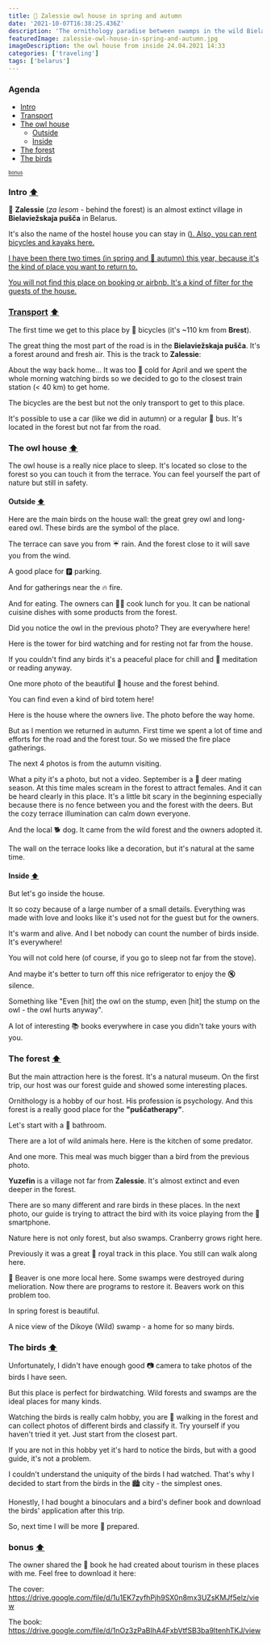 ```yaml
---
title: 🦉 Zalessie owl house in spring and autumn
date: '2021-10-07T16:38:25.436Z'
description: 'The ornithology paradise between swamps in the wild Bielaviežskaja pušča.'
featuredImage: zalessie-owl-house-in-spring-and-autumn.jpg
imageDescription: the owl house from inside 24.04.2021 14:33
categories: ['traveling']
tags: ['belarus']
---
```



### Agenda<A id="agenda" />

- [Intro](#intro)
- [Transport](#transport)
- [The owl house](#the-own-house)
  - [Outside](#outside)
  - [Inside](#inside)
- [The forest](#the-forest)
- [The birds](#the-birds)

[<sub><sup>bonus</sup></sub>](#bonus)

### Intro<A id="intro" /> [⬆️](#agenda)

🌲 **Zalessie** (_za lesom_ - behind the forest) is an almost extinct village in **Bielaviežskaja pušča** in Belarus.

It's also the name of the hostel house you can stay in (<A href="https://facebook.com/zalessie" text="facebook.com/zalessie" />). Also, you can rent bicycles and kayaks here.

I have been there two times (in spring and 🍂 autumn) this year, because it's the kind of place you want to return to.

You will not find this place on booking or airbnb. It's a kind of filter for the guests of the house.

### Transport<A id="transport" /> [⬆️](#agenda)

The first time we get to this place by 🚴 bicycles (it's ~110 km from **Brest**).

<CloudinaryImage
  link="v1631862368/maxhere/zalessie-owl-house-in-spring-and-autumn/20210424_092855.jpg"
  alt="the road between Kamyanyets and Kamianiuki"
/>

The great thing the most part of the road is in the **Bielaviežskaja pušča**. It's a forest around and fresh air. This is the track to **Zalessie**:

<CloudinaryImage
  link="v1631862384/maxhere/zalessie-owl-house-in-spring-and-autumn/Screenshot_20210424-151326_Strava.jpg"
  alt="a track from Brest to Zalessie"
/>

About the way back home... It was too 🥶 cold for April and we spent the whole morning watching birds so we decided to go to the closest train station (< 40 km) to get home.

<CloudinaryImage
  link="v1631862385/maxhere/zalessie-owl-house-in-spring-and-autumn/Screenshot_20210425-140612_Strava.jpg"
  alt="a track from Zalessie to Arančycy"
/>

The bicycles are the best but not the only transport to get to this place.

It's possible to use a car (like we did in autumn) or a regular 🚌 bus. It's located in the forest but not far from the road.

<CloudinaryImage
  link="v1631862373/maxhere/zalessie-owl-house-in-spring-and-autumn/20210424_143138.jpg"
  alt="the transport for the spring trip"
/>

### The owl house<A id="the-own-house" /> [⬆️](#agenda)

The owl house is a really nice place to sleep. It's located so close to the forest so you can touch it from the terrace. You can feel yourself the part of nature but still in safety.

#### Outside<A id="outside" /> [⬆️](#agenda)

Here are the main birds on the house wall: the great grey owl and long-eared owl. These birds are the symbol of the place.

<CloudinaryImage
  link="v1631862368/maxhere/zalessie-owl-house-in-spring-and-autumn/20210424_143117.jpg"
  alt="the great grey owl and long-eared owl on the owl house"
/>

The terrace can save you from ☔ rain. And the forest close to it will save you from the wind.

<CloudinaryImage
  link="v1631862371/maxhere/zalessie-owl-house-in-spring-and-autumn/20210424_143213.jpg"
  alt="the owl house terrace"
/>

A good place for 🅿️ parking.

<CloudinaryImage
  link="v1631862390/maxhere/zalessie-owl-house-in-spring-and-autumn/20210424_144415.jpg"
  alt="the bicycles on the terrace of the owl house"
/>

And for gatherings near the 🔥 fire.

<CloudinaryImage
  link="v1631862389/maxhere/zalessie-owl-house-in-spring-and-autumn/20210424_144528.jpg"
  alt="a fire place in front of the owl house terrace"
/>

And for eating. The owners can 🧑‍🍳 cook lunch for you. It can be national cuisine dishes with some products from the forest.

<CloudinaryImage
  link="v1631862388/maxhere/zalessie-owl-house-in-spring-and-autumn/20210424_151247.jpg"
  alt="a delicious natural lunch from the hosts"
/>

Did you notice the owl in the previous photo? They are everywhere here!

Here is the tower for bird watching and for resting not far from the house.

<CloudinaryImage
  link="v1631862392/maxhere/zalessie-owl-house-in-spring-and-autumn/20210424_155915.jpg"
  alt="a view from the forest tower to the owl house"
/>

If you couldn't find any birds it's a peaceful place for chill and 🧘 meditation or reading anyway.

<CloudinaryImage
  link="v1631862392/maxhere/zalessie-owl-house-in-spring-and-autumn/20210424_160033.jpg"
  alt="the third floor of the forest tower"
/>

One more photo of the beautiful 🏡 house and the forest behind.

<CloudinaryImage
  link="v1631862393/maxhere/zalessie-owl-house-in-spring-and-autumn/20210424_160211.jpg"
  alt="the owl house in front of the Bielaviežskaja pušča"
/>

You can find even a kind of bird totem here!

<CloudinaryImage
  link="v1631862385/maxhere/zalessie-owl-house-in-spring-and-autumn/20210425_090016.jpg"
  alt="a bird totem not fat from the owl house"
/>

Here is the house where the owners live. The photo before the way home.

<CloudinaryImage
  link="v1631862381/maxhere/zalessie-owl-house-in-spring-and-autumn/20210425_111610.jpg"
  alt="bicycles in front of the hosts house"
/>

But as I mention we returned in autumn. First time we spent a lot of time and efforts for the road and the forest tour. So we missed the fire place gatherings.

The next 4 photos is from the autumn visiting.

<CloudinaryImage
  link="v1631862383/maxhere/zalessie-owl-house-in-spring-and-autumn/20210911_174551.jpg"
  alt="a fire place with a smoke"
/>

What a pity it's a photo, but not a video. September is a 🦌 deer mating season. At this time males scream in the forest to attract females. And it can be heard clearly in this place. It's a little bit scary in the beginning especially because there is no fence between you and the forest with the deers. But the cozy terrace illumination can calm down everyone.

<CloudinaryImage
  link="v1631862384/maxhere/zalessie-owl-house-in-spring-and-autumn/20210911_200133.jpg"
  alt="a barbecue in front of the owl house terrace evening illumination"
/>

And the local 🐕 dog. It came from the wild forest and the owners adopted it.

<CloudinaryImage
  link="v1631862384/maxhere/zalessie-owl-house-in-spring-and-autumn/20210912_101328.jpg"
  alt="Strelka (Arrow) dog on the terrace of the owl house"
/>

The wall on the terrace looks like a decoration, but it's natural at the same time.

<CloudinaryImage
  link="v1631862384/maxhere/zalessie-owl-house-in-spring-and-autumn/20210912_103634.jpg"
  alt="the owl house terrace"
/>

#### Inside<A id="inside" /> [⬆️](#agenda)

But let's go inside the house.

<CloudinaryVideo
  link="v1631862400/maxhere/zalessie-owl-house-in-spring-and-autumn/20210911_153734.mp4"
  alt="inside the owl house"
/>

It so cozy because of a large number of a small details. Everything was made with love and looks like it's used not for the guest but for the owners.

It's warm and alive. And I bet nobody can count the number of birds inside. It's everywhere!

<CloudinaryImage
  link="v1631862369/maxhere/zalessie-owl-house-in-spring-and-autumn/20210424_143417.jpg"
  alt="the ows inside the owl house"
/>

You will not cold here (of course, if you go to sleep not far from the stove).

<CloudinaryImage
  link="v1631862370/maxhere/zalessie-owl-house-in-spring-and-autumn/20210424_143449.jpg"
  alt="the bed and the stove"
/>

And maybe it's better to turn off this nice refrigerator to enjoy the 🔇 silence.

<CloudinaryImage
  link="v1631862372/maxhere/zalessie-owl-house-in-spring-and-autumn/20210424_143909.jpg"
  alt="a really old, loud, and rare refrigerator Zil Moskva in the owl house"
/>

Something like "Even [hit] the owl on the stump, even [hit] the stump on the owl - the owl hurts anyway".

<CloudinaryImage
  link="v1631862388/maxhere/zalessie-owl-house-in-spring-and-autumn/20210424_145037.jpg"
  alt="the owl posters and the owl plate inside the owl house"
/>

A lot of interesting 📚 books everywhere in case you didn't take yours with you.

<CloudinaryImage
  link="v1631862380/maxhere/zalessie-owl-house-in-spring-and-autumn/20210425_085523.jpg"
  alt="the books inside the owl house"
/>

### The forest<A id="the-forest" /> [⬆️](#agenda)

But the main attraction here is the forest. It's a natural museum. On the first trip, our host was our forest guide and showed some interesting places.

Ornithology is a hobby of our host. His profession is psychology. And this forest is a really good place for the **"puščatherapy"**.

Let's start with a 🛁 bathroom.

<CloudinaryImage
  link="v1631862374/maxhere/zalessie-owl-house-in-spring-and-autumn/20210424_162614.jpg"
  alt="a wild animals (wild boar and others) bath in the forest"
/>

There are a lot of wild animals here. Here is the kitchen of some predator.

<CloudinaryImage
  link="v1631862373/maxhere/zalessie-owl-house-in-spring-and-autumn/20210424_163620.jpg"
  alt="a bird murder crime scene in the forest"
/>

And one more. This meal was much bigger than a bird from the previous photo.

<CloudinaryImage
  link="v1631862379/maxhere/zalessie-owl-house-in-spring-and-autumn/20210424_163636.jpg"
  alt="a roe murder crime scene in the forest"
/>

**Yuzefin** is a village not far from **Zalessie**. It's almost extinct and even deeper in the forest.

<CloudinaryImage
  link="v1631862378/maxhere/zalessie-owl-house-in-spring-and-autumn/20210424_170229.jpg"
  alt="an old house in the Yuzefin village not far from Zalessie"
/>

There are so many different and rare birds in these places. In the next photo, our guide is trying to attract the bird with its voice playing from the 📱 smartphone.

<CloudinaryImage
  link="v1631862376/maxhere/zalessie-owl-house-in-spring-and-autumn/20210424_171433.jpg"
  alt="our guide with his dog Strelka (Arrow) in the forest"
/>

Nature here is not only forest, but also swamps. Cranberry grows right here.

<CloudinaryImage
  link="v1631862375/maxhere/zalessie-owl-house-in-spring-and-autumn/20210424_173123.jpg"
  alt="a cranberry in the swamp"
/>

Previously it was a great 👑 royal track in this place. You still can walk along here.

<CloudinaryImage
  link="v1631862380/maxhere/zalessie-owl-house-in-spring-and-autumn/20210424_175400.jpg"
  alt="an old royal road in the forest"
/>

🦫 Beaver is one more local here. Some swamps were destroyed during melioration. Now there are programs to restore it. Beavers work on this problem too.

<CloudinaryImage
  link="v1631862381/maxhere/zalessie-owl-house-in-spring-and-autumn/20210424_181350.jpg"
  alt="the result of beavers activity (a barrage building)"
/>

In spring forest is beautiful.

<CloudinaryImage
  link="v1631862378/maxhere/zalessie-owl-house-in-spring-and-autumn/20210424_183108.jpg"
  alt="a wild spring forest"
/>

A nice view of the Dikoye (Wild) swamp - a home for so many birds.

<CloudinaryImage
  link="v1631862377/maxhere/zalessie-owl-house-in-spring-and-autumn/20210424_185341.jpg"
  alt="Dikoye (Wild) swamp"
/>

### The birds<A id="the-birds" /> [⬆️](#agenda)

Unfortunately, I didn't have enough good 📷 camera to take photos of the birds I have seen.

But this place is perfect for birdwatching. Wild forests and swamps are the ideal places for many kinds.

Watching the birds is really calm hobby, you are 🚶 walking in the forest and can collect photos of different birds and classify it. Try yourself if you haven't tried it yet. Just start from the closest part.

If you are not in this hobby yet it's hard to notice the birds, but with a good guide, it's not a problem.

I couldn't understand the uniquity of the birds I had watched. That's why I decided to start from the birds in the 🏙️ city - the simplest ones.

Honestly, I had bought a binoculars and a bird's definer book and download the birds' application after this trip.

So, next time I will be more 💪 prepared.

### bonus<A id="bonus" /> [⬆️](#agenda)

The owner shared the 📗 book he had created about tourism in these places with me. Feel free to download it here:

The cover: https://drive.google.com/file/d/1u1EK7zyfhPjh9SX0n8mx3UZsKMJf5elz/view

The book: https://drive.google.com/file/d/1nOz3zPaBIhA4FxbVtfSB3ba9ltenhTKJ/view
